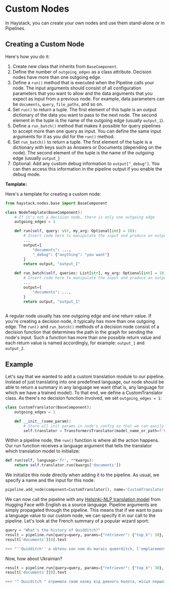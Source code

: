 # Custom Nodes

In Haystack, you can create your own nodes and use them stand-alone or in Pipelines.

## Creating a Custom Node

Here's how you do it:

1. Create new class that inherits from `BaseComponent`.
2. Define the number of `outgoing_edges` as a class attribute. Decision nodes have more than one outgoing edge.
3. Define a `run()` method that is executed when the Pipeline calls your node. The input arguments should consist of all configuration parameters that you want to allow and the data arguments that you expect as input from a previous node. For example, data parameters can be `documents`, `query`, `file_paths`, and so on.
4. Set `run()` to return a tuple. The first element of this tuple is an output dictionary of the data you want to pass to the next node. The second element in the tuple is the name of the outgoing edge (usually `output_1`).
5. Define a `run_batch()` method that makes it possible for query pipelines to accept more than one query as input. You can define the same input arguments for it as you did for the `run()` method.
6. Set `run_batch()` to return a tuple. The first element of the tuple is a dictionary with keys such as Answers or Documents (depending on the node). The second element of the tuple is the name of the outgoing edge (usually `output_`)
7. Optional: Add any custom debug information to `output["_debug"]`. You can then access this information in the pipeline output if you enable the debug mode.

**Template:**

Here's a template for creating a custom node:

``` python
from haystack.nodes.base import BaseComponent

class NodeTemplate(BaseComponent):
    # If it's not a decision node, there is only one outgoing edge
    outgoing_edges = 1

    def run(self, query: str, my_arg: Optional[int] = 10):
        # Insert code here to manipulate the input and produce an output dictionary
        ...
        output={
            "documents": ...,
            "_debug": {"anything": "you want"}
        }
        return output, "output_1"

    def run_batch(self, queries: List[str], my_arg: Optional[int] = 10):
        # Insert code here to manipulate the input and produce an output dictionary
        ...
        output={
            "documents": ...,
        }
        return output, "output_1"
        
```

A regular node usually has one outgoing edge and one return value. If you're creating a decision node, it typically has more than one outgoing edge. The `run()` and `run_batch()` methods of a decision node consist of a decision function that determines the path in the graph for sending the node's input. 
Such a function has more than one possible return value and each return value is named accordingly, for example: `output_1` and `output_2`.


## Example

Let's say that we wanted to add a custom translation module to our pipeline.
Instead of just translating into one predefined language, our node should be able to return a summary in any language we want (that is, any language for which we have a trained model).
To that end, we define a CustomTranslator class. As there's no decision function involved, we set `outgoing_edges = 1`:

``` python
class CustomTranslator(BaseComponent):
    outgoing_edges = 1

    def __init__(some_param):
        # Store all init params in node's config so that we can easily save and load it via YAML
        self.translator = TransformersTranslator(model_name_or_path=f'Helsinki-NLP/opus-mt-en-{language}')

```

Within a pipeline node, the `run()` function is where all the action happens. Our run function receives a language argument that tells the translator which translation model to initialize:

``` python
def run(self, language='fr', **kwargs):
    return self.translator.run(kwargs['documents'])
```

We initialize this node directly when adding it to the pipeline. As usual, we specify a name and the input for this node:

``` python
pipeline.add_node(component=CustomTranslator(), name='CustomTranslator', inputs=['Summarizer'])
```

We can now call the pipeline with any [Helsinki-NLP translation model](https://huggingface.co/models?search=helsinki-nlp/opus-mt-en-) from Hugging Face with English as a source language.
Pipeline arguments are simply propagated through the pipeline.
This means that if we want to pass a language value to our custom node, we can specify it in our call to the pipeline.
Let's look at the French summary of a popular wizard sport:

``` python
query = "What's the history of Quidditch?"
result = pipeline.run(query=query, params={"retriever": {"top_k": 30}, "ranker": {"top_k": 20}, "language": "fr"})
result['documents'][0].text

>>> "''Quidditch'' a obtenu son nom du marais queerditch, l'emplacement du premier jeu enregistré. le jeu a été basé sur un jeu joué par une sorcière au 11ème siècle. un snitch d'or a été introduit à la suite d'un jeu 1269 joué en kent. on pense qu'une version balai du jeu peut avoir inspiré le mouvement du jeu moderne 'harlem shuffle'"
```

Now, how about Ukrainian?

``` python
result = pipeline.run(query=query, params={"retriever": {"top_k": 30}, "ranker": {"top_k": 30}, "language": "uk"})
result['documents'][0].text

>>> '" Quuiditch " отримала свою назву від дивного болота, місця першої в історії записаної гри. Гру було засновано на грі, яку грала відьма у XI столітті. Золотий стукач було введено у гру 1269 гри в кенті. Вважається, що версія мітла у грі, можливо, надихнула сучасну гру на " заплутування " move " гри'
```

